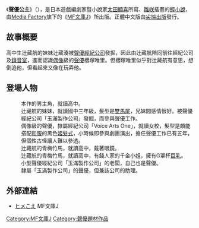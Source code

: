 《'''聲優公主'''》（{{lang-ja|ヒメこえ}}），是日本遊戲編劇家暨小說家[[太田顯喜|太田顯喜]]所寫、[[雛咲|雛咲]]插畫的[[輕小說|輕小說]]，由[[Media_Factory|Media Factory]]旗下的《[[MF文庫J|MF文庫J]]》所出版。正體中文版由[[尖端出版|尖端出版]]發行。

==故事概要==
高中生辻藏航的妹妹辻藏湊被[[聲優|聲優]][[經紀公司|經紀公司]]發掘，因此由辻藏航陪同前往經紀公司及[[錄音室|錄音室]]，進而認識[[偶像|偶像]]級的[[聲優|聲優]]櫻塚唯里。但櫻塚唯里似乎對辻藏航有意思，想倒追他，但看起來又像在玩弄他。

==登場人物==
;{{nihongo|辻藏航|辻蔵航}}
:本作的男主角，就讀高中。
;{{nihongo|辻藏湊|辻蔵湊}}
:辻藏航的妹妹，就讀國中三年級，髮型是[[雙馬尾|雙馬尾]]，兄妹間感情很好。被聲優經紀公司「玉滿製作公司」發掘，而參與聲優工作。
;{{nihongo|櫻塚唯里|桜塚唯里}}
:偶像級的聲優，隸屬經紀公司「Voice Arts One」，就讀女校，髮型是頗能搭配[[和服|和服]]的黑色[[姬髮式|姬髮式]]，小時候即參與劇團演出，擔任聲優工作已有五年，但個性古怪讓人難以參透。
;{{nihongo|兼坂雪緒|}}
:辻藏航的青梅竹馬，就讀高中，戴著眼鏡。
;{{nihongo|藤尾茜音|}}
:辻藏航的青梅竹馬，就讀高中，有錢人家的千金小姐，擁有G罩杯[[巨乳|巨乳]]。
;{{nihongo|玉源滿|}}
:小型聲優經紀公司「玉滿製作公司」的老闆，自己也是聲優。
;{{nihongo|升園晴美|}}
:隸屬「玉滿製作公司」的聲優，但兼該公司的助理。

==外部連結==
*[http://www.mediafactory.co.jp/bunkoj/book_detail/926 ヒメこえ] {{Wayback|url=http://www.mediafactory.co.jp/bunkoj/book_detail/926 |date=20140112184009 }} MF文庫J{{ja icon}}

{{文學小作品}}

{{DEFAULTSORT:Hime Koe}}
[[Category:MF文庫J|Category:MF文庫J]]
[[Category:聲優題材作品|Category:聲優題材作品]]